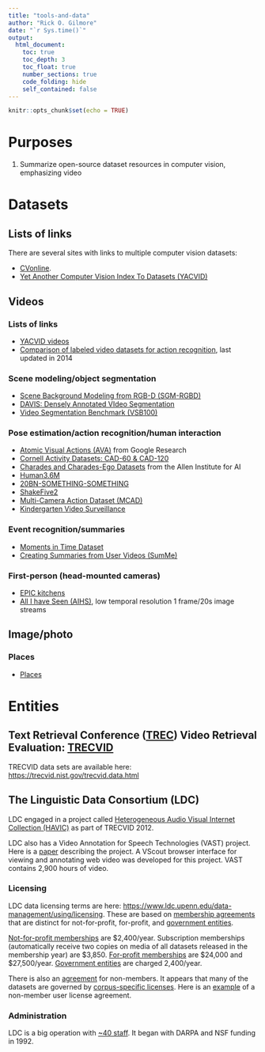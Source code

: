 ```yaml
---
title: "tools-and-data"
author: "Rick O. Gilmore"
date: "`r Sys.time()`"
output:
  html_document:
    toc: true
    toc_depth: 3
    toc_float: true
    number_sections: true
    code_folding: hide
    self_contained: false
---
```


```r
knitr::opts_chunk$set(echo = TRUE)
```

# Purposes

1. Summarize open-source dataset resources in computer vision, emphasizing video

# Datasets

## Lists of links

There are several sites with links to multiple computer vision datasets:

- [CVonline](http://homepages.inf.ed.ac.uk/rbf/CVonline/Imagedbase.htm).
- [Yet Another Computer Vision Index To Datasets (YACVID)](http://riemenschneider.hayko.at/vision/dataset/index.php)

## Videos

### Lists of links

- [YACVID videos](http://yacvid.hayko.at/index.php?filter=+video)
- [Comparison of labeled video datasets for action recognition](https://www.cs.ubc.ca/~murphyk/videodata.html), last updated in 2014

### Scene modeling/object segmentation

- [Scene Background Modeling from RGB-D (SGM-RGBD)](http://rgbd2017.na.icar.cnr.it/SBM-RGBDdataset.html)
- [DAVIS: Densely Annotated VIdeo Segmentation](https://davischallenge.org/)
- [Video Segmentation Benchmark (VSB100)](https://lmb.informatik.uni-freiburg.de/resources/datasets/vsb.en.html)

### Pose estimation/action recognition/human interaction

- [Atomic Visual Actions (AVA)](https://research.google.com/ava/) from Google Research
- [Cornell Activity Datasets: CAD-60 & CAD-120](http://pr.cs.cornell.edu/humanactivities/data.php)
- [Charades and Charades-Ego Datasets](https://allenai.org/plato/charades/) from the Allen Institute for AI
- [Human3.6M](http://vision.imar.ro/human3.6m/description.php)
- [20BN-SOMETHING-SOMETHING](https://20bn.com/datasets/something-something)
- [ShakeFive2](http://www2.projects.science.uu.nl/shakefive/)
- [Multi-Camera Action Dataset (MCAD)](http://mmas.comp.nus.edu.sg/MCAD/MCAD.html)
- [Kindergarten Video Surveillance ](https://drive.google.com/file/d/0B8y4Wch2O7L6MFJ1c0wtRmNpb1U/edit?usp=sharing)

### Event recognition/summaries

- [Moments in Time Dataset](http://moments.csail.mit.edu/)
- [Creating Summaries from User Videos (SumMe)](https://gyglim.github.io/me/vsum/index.html)

### First-person (head-mounted cameras)

- [EPIC kitchens](https://epic-kitchens.github.io/2018)
- [All I have Seen (AIHS)](http://research.microsoft.com/en-us/um/people/jojic/aihs/), low temporal resolution 1 frame/20s image streams

## Image/photo

### Places

- [Places](http://places2.csail.mit.edu/)

# Entities

## Text Retrieval Conference ([TREC](https://trec.nist.gov/)) Video Retrieval Evaluation: [TRECVID](https://trecvid.nist.gov/)

TRECVID data sets are available here: <https://trecvid.nist.gov/trecvid.data.html>

## The Linguistic Data Consortium (LDC)

LDC engaged in a project called [Heterogeneous Audio Visual Internet Collection (HAVIC)](https://www.ldc.upenn.edu/collaborations/past-projects/havic) as part of TRECVID 2012.

LDC also has a Video Annotation for Speech Technologies (VAST) project. 
Here is a [paper](https://www.ldc.upenn.edu/sites/www.ldc.upenn.edu/files/lrec2018-vast.pdf) describing the project.
A VScout browser interface for viewing and annotating web video was developed for this project.
VAST contains 2,900 hours of video.

### Licensing

LDC data licensing terms are here: <https://www.ldc.upenn.edu/data-management/using/licensing>.
These are based on [membership agreements](https://www.ldc.upenn.edu/members/agreements) that are distinct for not-for-profit, for-profit, and [government entities](https://catalog.ldc.upenn.edu/license/ldc-government-membership.pdf).

[Not-for-profit memberships](https://catalog.ldc.upenn.edu/license/ldc-not-for-profit-membership.pdf) are \$2,400/year. Subscription memberships (automatically receive two copies on media of all datasets released in the membership year) are \$3,850.
[For-profit memberships](https://catalog.ldc.upenn.edu/license/ldc-for-profit-membership.pdf) are \$24,000 and $27,500/year.
[Government entities](https://catalog.ldc.upenn.edu/license/ldc-government-membership.pdf) are charged 2,400/year.

There is also an [agreement](https://catalog.ldc.upenn.edu/license/ldc-non-members-agreement.pdf) for non-members.
It appears that many of the datasets are governed by [corpus-specific licenses](https://www.ldc.upenn.edu/data-management/using-data/user-agreements#overlay-context=language-resources/data/obtaining).
Here is an [example](https://www.ldc.upenn.edu/sites/www.ldc.upenn.edu/files/trad-chinese-french-parallel-text-bn-nm-user-agreement.pdf) of a non-member user license agreement.

### Administration

LDC is a big operation with [~40 staff](https://www.ldc.upenn.edu/about/staff). 
It began with DARPA and NSF funding in 1992.

